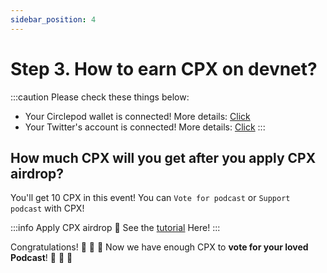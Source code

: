 ```yaml
---
sidebar_position: 4
---
```


# Step 3. How to earn CPX on devnet?
:::caution Please check these things below:
- Your Circlepod wallet is connected! More details: [Click](/docs/wallet/connect-wallet)
- Your Twitter's account is connected! More details: [Click](/docs/wallet/connect-twitter)
:::

## How much CPX will you get after you apply CPX airdrop?
You'll get 10 CPX in this event! You can `Vote for podcast` or `Support podcast` with CPX!

:::info Apply CPX airdrop
🔸 See the [tutorial](/docs/wallet/airdrop) Here!
:::

Congratulations! 🎉 🎉 🎉 Now we have enough CPX to **vote for your loved Podcast**! 🚀 🚀 🚀